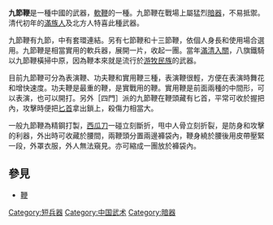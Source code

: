 '''九節鞭'''是一種中國的武器，[[軟鞭|軟鞭]]的一種。九節鞭在戰場上屬猛烈[[暗器|暗器]]，不易抵禦。清代初年的[[滿族人|滿族人]]及北方人特喜此種武器。

九節鞭有九節，中有套環連結。另有七節鞭和十三節鞭，依個人身長和使用場合選用。九節鞭是相當實用的軟兵器，展開一片，收起一團。當年[[滿清入關|滿清入關]]，八旗鐵騎以九節鞭橫掃中原，因為鞭本來就是流行於[[游牧民族|游牧民族]]的武器。

目前九節鞭可分為表演鞭、功夫鞭和實用鞭三種，表演鞭很輕，方便在表演時舞花和增快速度。功夫鞭是最重的鞭，是實戰用的鞭。實用鞭是前面兩種的中間形，可以表演，也可以開打。另外［四門］派的九節鞭在鞭頭藏有匕首，平常可收於握把內，攻擊時便把[[匕首|匕首]]拿出鎖上，殺傷力相當大。

一般九節鞭為精鋼打製，[[西瓜刀|西瓜刀]]一碰立刻斷折，甩中人骨立刻折裂，是防身和攻擊的利器，外出時可收藏於腰間，兩鞭頭分置兩邊褲袋內，鞭身繞於腰後用皮帶壓緊一段，外罩衣服，外人無法窺見。亦可縮成一團放於褲袋內。

==參見==
*[[鞭|鞭]]


{{武器小作品}}

{{中國古代武器}}
[[Category:短兵器|Category:短兵器]]
[[Category:中国武术|Category:中国武术]]
[[Category:暗器|Category:暗器]]